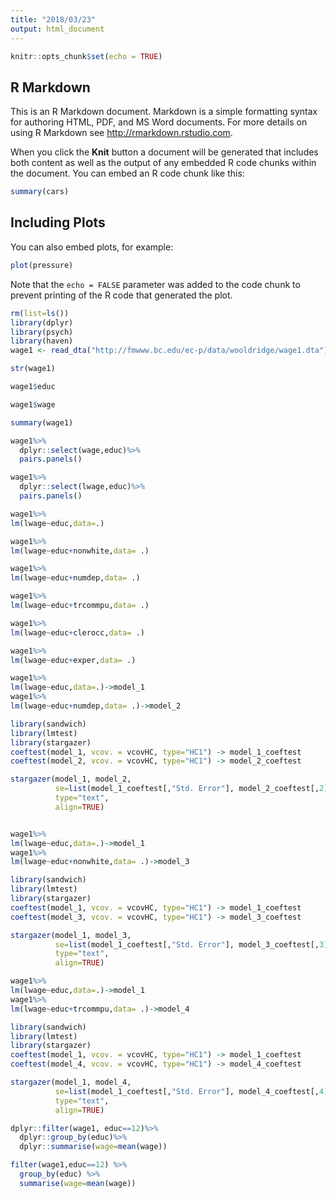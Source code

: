 ---
title: "2018/03/23"
output: html_document
---

```{r setup, include=FALSE}
knitr::opts_chunk$set(echo = TRUE)
```

## R Markdown

This is an R Markdown document. Markdown is a simple formatting syntax for authoring HTML, PDF, and MS Word documents. For more details on using R Markdown see <http://rmarkdown.rstudio.com>.

When you click the **Knit** button a document will be generated that includes both content as well as the output of any embedded R code chunks within the document. You can embed an R code chunk like this:

```{r cars}
summary(cars)
```

## Including Plots

You can also embed plots, for example:

```{r pressure, echo=FALSE}
plot(pressure)
```

Note that the `echo = FALSE` parameter was added to the code chunk to prevent printing of the R code that generated the plot.
```{r}
rm(list=ls())
library(dplyr)
library(psych)
library(haven)
wage1 <- read_dta("http://fmwww.bc.edu/ec-p/data/wooldridge/wage1.dta")
```
```{r}
str(wage1)
```
```{r}
wage1$educ
```

```{r}
wage1$wage
```

```{r}
summary(wage1)
```

```{r}
wage1%>%
  dplyr::select(wage,educ)%>%
  pairs.panels()
```
```{r}
wage1%>%
  dplyr::select(lwage,educ)%>%
  pairs.panels()

```

```{r}
wage1%>%
lm(lwage~educ,data=.)
```
```{r}
wage1%>%
lm(lwage~educ+nonwhite,data= .)
```
```{r}
wage1%>%
lm(lwage~educ+numdep,data= .)
```
```{r}
wage1%>%
lm(lwage~educ+trcommpu,data= .)
```
```{r}
wage1%>%
lm(lwage~educ+clerocc,data= .)
```

```{r}
wage1%>%
lm(lwage~educ+exper,data= .)
```
```{r}
wage1%>%
lm(lwage~educ,data=.)->model_1
wage1%>%
lm(lwage~educ+numdep,data= .)->model_2

library(sandwich)
library(lmtest)
library(stargazer)
coeftest(model_1, vcov. = vcovHC, type="HC1") -> model_1_coeftest
coeftest(model_2, vcov. = vcovHC, type="HC1") -> model_2_coeftest

stargazer(model_1, model_2, 
          se=list(model_1_coeftest[,"Std. Error"], model_2_coeftest[,2]),
          type="text",
          align=TRUE)



```

```{r}
wage1%>%
lm(lwage~educ,data=.)->model_1
wage1%>%
lm(lwage~educ+nonwhite,data= .)->model_3

library(sandwich)
library(lmtest)
library(stargazer)
coeftest(model_1, vcov. = vcovHC, type="HC1") -> model_1_coeftest
coeftest(model_3, vcov. = vcovHC, type="HC1") -> model_3_coeftest

stargazer(model_1, model_3, 
          se=list(model_1_coeftest[,"Std. Error"], model_3_coeftest[,3]),
          type="text",
          align=TRUE)
```


```{r}
wage1%>%
lm(lwage~educ,data=.)->model_1
wage1%>%
lm(lwage~educ+trcommpu,data= .)->model_4

library(sandwich)
library(lmtest)
library(stargazer)
coeftest(model_1, vcov. = vcovHC, type="HC1") -> model_1_coeftest
coeftest(model_4, vcov. = vcovHC, type="HC1") -> model_4_coeftest

stargazer(model_1, model_4, 
          se=list(model_1_coeftest[,"Std. Error"], model_4_coeftest[,4]),
          type="text",
          align=TRUE)
```


```{r}
dplyr::filter(wage1, educ==12)%>%
  dplyr::group_by(educ)%>%
  dplyr::summarise(wage=mean(wage))
```

```{r}
filter(wage1,educ==12) %>%
  group_by(educ) %>%
  summarise(wage=mean(wage))

```



